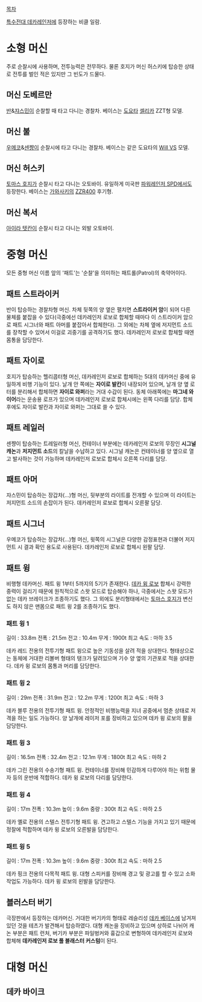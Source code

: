 [[목차]]

[[특수전대 데카레인저]]에 등장하는 비클 일람.
= 소형 머신 =
주로 순찰시에 사용하며, 전투능력은 전무하다. 물론 호지가 머신 허스키에 탑승한 상태로 전투를 벌인 적은 있지만 그 빈도가 드물다.
== 머신 도베르만 ==
[[아카자 반반|반]]&[[레이몬 마리카|쟈스민]]이 순찰할 때 타고 다니는 경찰차. 베이스는 [[도요타]] [[셀리카]] ZZT형 모델.
== 머신 불 ==
[[코도우 코우메|우메코]]&[[에나리 센이치|센쨩]]이 순찰시에 타고 다니는 경찰차. 베이스는 같은 도요타의 [[Will VS]] 모델.
== 머신 허스키 ==
[[토마스 호지]]가 순찰시 타고 다니는 오토바이. 유일하게 미국판 [[파워레인저 SPD]]에서도 등장한다. 베이스는 [[가와사키]]의 [[ZZR400]] 후기형.
== 머신 복서 ==
[[아이라 텟칸]]이 순찰시 타고 다니는 외발 오토바이.
= 중형 머신 =
모든 중형 머신 이름 앞의 '패트'는 '순찰'을 의미하는 패트롤(Patrol)의 축약어이다.
== 패트 스트라이커 ==
반이 탑승하는 경찰차형 머신. 차체 뒷쪽의 양 옆은 펼치면 '''스트라이커 암'''이 되어 다른 물체를 붙잡을 수 있다(극중에선 데카레인저 로보로 합체할 때마다 이 스트라이커 암으로 패트 시그너와 패트 아머를 붙잡아서 합체한다). 그 외에는 차체 옆에 저지먼트 소드를 장착할 수 있어서 이걸로 괴중기를 공격하기도 했다. 데카레인저 로보로 합체할 때엔 몸통을 담당한다.
== 패트 자이로 ==
호지가 탑승하는 헬리콥터형 머신, 데카레인저 로보로 합체하는 5대의 데카머신 중에 유일하게 비행 기능이 있다. 날개 안 쪽에는 '''자이로 발칸'''이 내장되어 있으며, 날개 양 옆 로터를 분리해서 합체하면 '''자이로 와퍼'''라는 거대 수갑이 된다. 동체 아래쪽에는 '''마그네 와이어'''라는 운송용 로프가 있으며 데카레인저 로보로 합체시에는 왼쪽 다리를 담당. 합체후에도 자이로 발칸과 자이로 와퍼는 그대로 쓸 수 있다.
== 패트 레일러 ==
센쨩이 탑승하는 트레일러형 머신, 컨테이너 부분에는 데카레인저 로보의 무장인 '''시그널 캐논'''과 '''저지먼트 소드'''의 칼날을 수납하고 있다. 시그널 캐논은 컨테이너를 양 옆으로 열고 발사하는 것이 가능하며 데카레인저 로보로 합체시 오른쪽 다리를 담당.
== 패트 아머 ==
쟈스민이 탑승하는 장갑차(...)형 머신, 뒷부분의 라이트를 전개할 수 있으며 이 라이트는 저지먼트 소드의 손잡이가 된다. 데카레인저 로보로 합체시 오른팔 담당.
== 패트 시그너 ==
우메코가 탑승하는 장갑차(...)형 머신, 윗쪽의 시그널은 다양한 감정표현과 더불어 저지먼트 시 결과 확인 용도로 사용된다. 데카레인저 로보로 합체시 왼팔 담당.
== 패트 윙 ==
비행형 데카머신. 패트 윙 1부터 5까지의 5기가 존재한다. [[데카 윙 로보]] 합체시 강력한 중력이 걸리기 때문에 원칙적으로 스왓 모드로 탑승해야 하나, 극중에서는 스왓 모드가 없는 데카 브레이크가 조종하기도 했다. 그 외에도 분리형태에서는 [[토마스 호지]]가 변신도 하지 않은 맨몸으로 패트 윙 2를 조종하기도 했다.

=== 패트 윙 1 ===
길이 : 33.8m
전폭 : 21.5m
전고 : 10.4m
무게 : 1900t
최고 속도 : 마하 3.5

데카 레드 전용의 전투기형 패트 윙으로 높은 기동성을 살려 적을 상대한다. 형태상으로는 동체에 거대한 리볼버 형태의 탱크가 달려있으며 기수 양 옆의 기관포로 적을 상대한다. 데카 윙 로보의 몸통과 머리를 담당한다.

=== 패트 윙 2 ===
길이 : 29m
전폭 : 31.9m
전고 : 12.2m
무게 : 1200t
최고 속도 : 마하 3

데카 블루 전용의 전투기형 패트 윙. 안정적인 비행능력을 지녀 공중에서 멈춘 상태로 저격을 하는 일도 가능하다. 양 날개에 레이저 포를 장비하고 있으며 데카 윙 로보의 팔을 담당한다.

=== 패트 윙 3 ===
길이 : 16.5m
전폭 : 32.4m
전고 : 12.1m
무게 : 1800t
최고 속도 : 마하 2

데카 그린 전용의 수송기형 패트 윙. 컨테이너를 장비해 민감하게 다루어야 하는 위험 물자 등의 운반에 적합하다. 데카 윙 로보의 다리를 담당한다.

=== 패트 윙 4 ===
길이 : 17m
전폭 : 10.3m
높이 : 9.6m
중량 : 300t
최고 속도 : 마하 2.5

데카 옐로 전용의 스텔스 전투기형 패트 윙. 견고하고 스텔스 기능을 가지고 있기 때문에 정찰에 적합하며 데카 윙 로보의 오른발을 담당한다.

=== 패트 윙 5 ===
길이 : 17m
전폭 : 10.3m
높이 : 9.6m
중량 : 300t
최고 속도 : 마하 2.5

데카 핑크 전용의 다목적 패트 윙. 대형 스피커를 장비해 경고 및 광고를 할 수 있고 소화 작업도 가능하다. 데카 윙 로보의 왼발을 담당한다.
== 블러스터 버기 == 
극장판에서 등장하는 데카머신. 거대한 버기카의 형태로 레슬리성 [[데카 베이스]]에 남겨져 있던 것을 테츠가 발견해서 탑승하였다. 대형 캐논을 장비하고 있으며 상하로 나뉘어 캐논 부분은 패트 런처, 버기카 부분은 파일벙커와 흉갑으로 변형하여 데카레인저 로보와 합체해 '''데카레인저 로보 풀 블래스터 커스텀'''이 된다.
= 대형 머신 =
== 데카 바이크 ==
